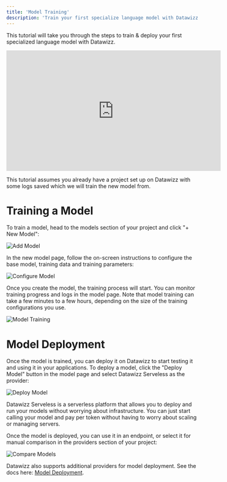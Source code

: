 ```yaml
---
title: 'Model Training'
description: 'Train your first specialize language model with Datawizz.'
---
```


This tutorial will take you through the steps to train & deploy your first specialized language model with Datawizz.

<iframe width="560" height="315" src="https://www.youtube.com/embed/LbdGtvLJR9M?si=S5LYR0Nnjmdhd9UN" title="YouTube video player" frameBorder="0" allow="accelerometer; autoplay; clipboard-write; encrypted-media; gyroscope; picture-in-picture; web-share" referrerPolicy="strict-origin-when-cross-origin" allowFullScreen></iframe>

This tutorial assumes you already have a project set up on Datawizz with some logs saved which we will train the new model from.

# Training a Model

To train a model, head to the models section of your project and click "+ New Model":

![Add Model](/images/training-models/new-model-1.png)

In the new model page, follow the on-screen instructions to configure the base model, training data and training parameters:

![Configure Model](/images/training-models/model-config-1.png)

Once you create the model, the training process will start. You can monitor training progress and logs in the model page. Note that model training can take a few minutes to a few hours, depending on the size of the training configurations you use.

![Model Training](/images/training-models/model-training-1.png)

# Model Deployment

Once the model is trained, you can deploy it on Datawizz to start testing it and using it in your applications. To deploy a model, click the "Deploy Model" button in the model page and select Datawizz Serveless as the provider:

![Deploy Model](/images/training-models/deploy-model-1.png)

Datawizz Serveless is a serverless platform that allows you to deploy and run your models without worrying about infrastructure. You can just start calling your model and pay per token without having to worry about scaling or managing servers.

Once the model is deployed, you can use it in an endpoint, or select it for manual comparison in the providers section of your project:

![Compare Models](/images/training-models/compare-models-1.png)

Datawizz also supports additional providers for model deployment. See the docs here: [Model Deployment](/models/model-deployment).